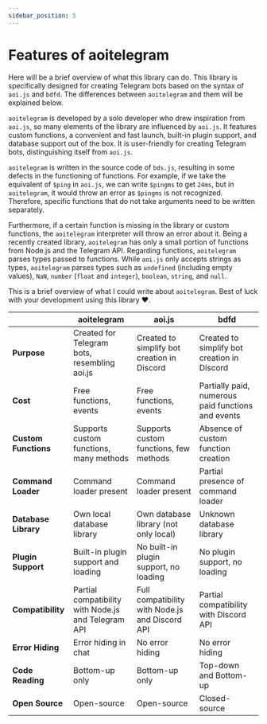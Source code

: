 ```yaml
---
sidebar_position: 5
---
```

# Features of aoitelegram

Here will be a brief overview of what this library can do. This library is specifically designed for creating Telegram bots based on the syntax of `aoi.js` and `bdfd`. The differences between `aoitelegram` and them will be explained below.

`aoitelegram` is developed by a solo developer who drew inspiration from `aoi.js`, so many elements of the library are influenced by `aoi.js`. It features custom functions, a convenient and fast launch, built-in plugin support, and database support out of the box. It is user-friendly for creating Telegram bots, distinguishing itself from `aoi.js`.

`aoitelegram` is written in the source code of `bds.js`, resulting in some defects in the functioning of functions. For example, if we take the equivalent of `$ping` in `aoi.js`, we can write `$pingms` to get `24ms`, but in `aoitelegram`, it would throw an error as `$pingms` is not recognized. Therefore, specific functions that do not take arguments need to be written separately.

Furthermore, if a certain function is missing in the library or custom functions, the `aoitelegram` interpreter will throw an error about it. Being a recently created library, `aoitelegram` has only a small portion of functions from Node.js and the Telegram API. Regarding functions, `aoitelegram` parses types passed to functions. While `aoi.js` only accepts strings as types, `aoitelegram` parses types such as `undefined` (including empty values), `NaN`, `number` (`float` and `integer`), `boolean`, `string`, and `null`.

This is a brief overview of what I could write about `aoitelegram`. Best of luck with your development using this library ❤️.

|               | aoitelegram                              | aoi.js                                    | bdfd                                   |
|---------------|------------------------------------------|-------------------------------------------|----------------------------------------|
| **Purpose**   | Created for Telegram bots, resembling aoi.js | Created to simplify bot creation in Discord | Created to simplify bot creation in Discord |
| **Cost**      | Free functions, events                    | Free functions, events                     | Partially paid, numerous paid functions and events |
| **Custom Functions** | Supports custom functions, many methods | Supports custom functions, few methods     | Absence of custom function creation     |
| **Command Loader** | Command loader present                  | Command loader present                     | Partial presence of command loader      |
| **Database Library** | Own local database library              | Own database library (not only local)      | Unknown database library               |
| **Plugin Support** | Built-in plugin support and loading      | No built-in plugin support, no loading     | No plugin support, no loading           |
| **Compatibility** | Partial compatibility with Node.js and Telegram API | Full compatibility with Node.js and Discord API | Partial compatibility with Discord API  |
| **Error Hiding** | Error hiding in chat                     | No error hiding                            | No error hiding                         |
| **Code Reading** | Bottom-up only                            | Bottom-up only                            | Top-down and Bottom-up                  |
| **Open Source** | Open-source                               | Open-source                               | Closed-source                           |